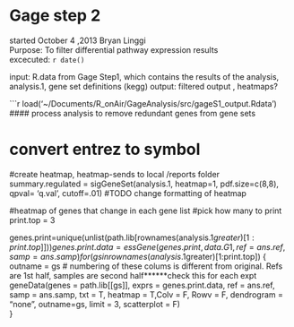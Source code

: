 Gage step 2
========================================================
started October 4 ,2013
Bryan Linggi  
Purpose: To filter differential pathway expression results    
excecuted: `r date() `

input: R.data from Gage Step1, which contains the results of the analysis, analysis.1, gene set definitions (kegg)
output: filtered output , heatmaps?  

```r
load('~/Documents/R_onAir/GageAnalysis/src/gageS1_output.Rdata')
#### process analysis to remove redundant genes from gene sets

# convert entrez to symbol

#create heatmap, heatmap-sends to local /reports folder
 summary.regulated = sigGeneSet(analysis.1, heatmap=1, pdf.size=c(8,8), qpval= 'q.val',  cutoff=.01) #TODO change formatting of heatmap

#heatmap of genes that change in each gene list 
#pick how many to print
print.top = 3

genes.print=unique(unlist(path.lib[rownames(analysis.1$greater)[1:print.top]]))
genes.print.data = essGene(genes.print, data.G1, ref =ans.ref, samp = ans.samp)
for (gs in rownames(analysis.1$greater)[1:print.top]) {
  outname = gs
  # numbering of these colums is different from original. Refs are 1st half, samples are second half******check this for each expt
  geneData(genes = path.lib[[gs]], exprs = genes.print.data, ref = ans.ref,
         samp = ans.samp, txt = T, heatmap = T,Colv = F, Rowv = F, dendrogram = "none", outname=gs, limit = 3, scatterplot = F)  
}
